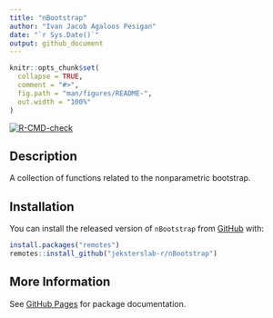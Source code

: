 ```yaml
---
title: "nBootstrap"
author: "Ivan Jacob Agaloos Pesigan"
date: "`r Sys.Date()`"
output: github_document
---
```


<!-- README.md is generated from README.Rmd. Please edit that file -->

```r
knitr::opts_chunk$set(
  collapse = TRUE,
  comment = "#>",
  fig.path = "man/figures/README-",
  out.width = "100%"
)
```

<!-- badges: start -->
[![R-CMD-check](https://github.com/jeksterslab-r/nBootstrap/workflows/R-CMD-check/badge.svg)](https://github.com/jeksterslab-r/nBootstrap/actions)
<!-- badges: end -->

## Description

A collection of functions
related to the nonparametric bootstrap.

## Installation

You can install the released version of `nBootstrap` from [GitHub](https://github.com/jeksterslab-r/nBootstrap) with:

```r
install.packages("remotes")
remotes::install_github("jeksterslab-r/nBootstrap")
```

## More Information

See [GitHub Pages](https://jeksterslab-r.github.io/nBootstrap/index.html)
for package documentation.
